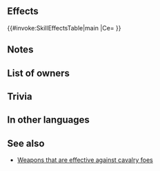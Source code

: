 {{Weapon Infobox
|tagid=SID_ブラーウルフ2
|weaponType=Blue Tome
|might=8
|range=2
|effectiveness=cavalry
|effect=Effective against cavalry foes.
|cost=200
|exclusive=0
|userVersion1=Closed|userVersion2=Open|statModifiers=0,8,0,0,0
|SE=se_effect_wolf01.flac
|next=Keen Blárwolf+
|promotionRarity=5
|promotionTier=1
|required=Elthunder;Ellight
|properties=random_owner
}}
==Effects==
{{#invoke:SkillEffectsTable|main
|Ce={{Eft|Effectiveness|{{Mt|Cavalry}}}}
}}
==Notes==
{{Effective damage bonus|cavalry}}
==List of owners==
{{Skill Hero List}}
==Trivia==
{{TomeColorTrivia|blar}}
==In other languages==
{{OtherLanguages
|japanese=ブラーウルフ鍛
|german=Eifr. Blárwolf
|spanishEU=Lobo z. agudo
|spanishLA=Lobo añil agudo
|french=Canines saphir
|italian=Turchinlupo lesto
|chineseTW=蒼藍餓狼鍛
|portuguese=Lobo azul sagaz
}}
==See also==
* [[Weapons that are effective against cavalry foes]]
{{Weapons Navbox}}
{{DEFAULTSORT:Keen Blarwolf}}